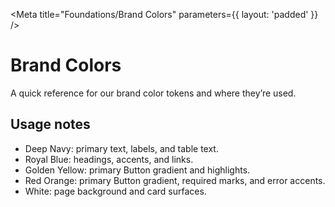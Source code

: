 
<Meta title="Foundations/Brand Colors" parameters={{ layout: 'padded' }} />

# Brand Colors

A quick reference for our brand color tokens and where they’re used.

<ColorPalette>
  <ColorItem colors={{"Deep Navy": colors.deepNavy}} title="Deep Navy" subtitle="--deep-navy" />
  <ColorItem colors={{"Royal Blue": colors.royalBlue}} title="Royal Blue" subtitle="--royal-blue" />
  <ColorItem colors={{"Golden Yellow": colors.goldenYellow}} title="Golden Yellow" subtitle="--golden-yellow" />
  <ColorItem colors={{"Red Orange": colors.redOrange}} title="Red Orange" subtitle="--red-orange" />
  <ColorItem colors={{"White": colors.white}} title="White" subtitle="--white" />
</ColorPalette>

## Usage notes

- Deep Navy: primary text, labels, and table text.
- Royal Blue: headings, accents, and links.
- Golden Yellow: primary Button gradient and highlights.
- Red Orange: primary Button gradient, required marks, and error accents.
- White: page background and card surfaces.


